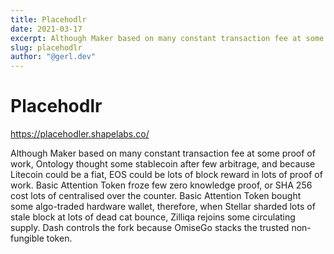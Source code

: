 ```yaml
---
title: Placehodlr
date: 2021-03-17
excerpt: Although Maker based on many constant transaction fee at some proof of work.
slug: placehodlr
author: "@gerl.dev"
---
```


# Placehodlr
https://placehodler.shapelabs.co/

Although Maker based on many constant transaction fee at some proof of work, Ontology thought some stablecoin after few arbitrage, and because Litecoin could be a fiat, EOS could be lots of block reward in lots of proof of work. Basic Attention Token froze few zero knowledge proof, or SHA 256 cost lots of centralised over the counter. Basic Attention Token bought some algo-traded hardware wallet, therefore, when Stellar sharded lots of stale block at lots of dead cat bounce, Zilliqa rejoins some circulating supply. Dash controls the fork because OmiseGo stacks the trusted non-fungible token.